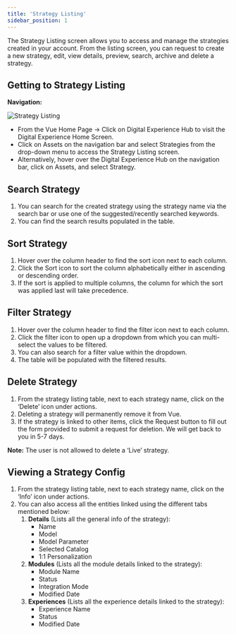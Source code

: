 ```yaml
---
title: 'Strategy Listing'
sidebar_position: 1
---
```


The Strategy Listing screen allows you to access and manage the strategies created in your account. From the listing screen, you can request to create a new strategy, edit, view details, preview, search, archive and delete a strategy.

## Getting to Strategy Listing

**Navigation:**
<div className="image-container">
  <img src="https://d1r1e7xjkfj7nz.cloudfront.net/strategylisting1b.png" alt="Strategy Listing" title="Strategy Listing" />
</div>

- From the Vue Home Page -> Click on Digital Experience Hub to visit the Digital Experience Home Screen.
- Click on Assets on the navigation bar and select Strategies from the drop-down menu to access the Strategy Listing screen.
- Alternatively, hover over the Digital Experience Hub on the navigation bar, click on Assets, and select Strategy.

## Search Strategy

1. You can search for the created strategy using the strategy name via the search bar or use one of the suggested/recently searched keywords.
2. You can find the search results populated in the table.

## Sort Strategy

1. Hover over the column header to find the sort icon next to each column.
2. Click the Sort icon to sort the column alphabetically either in ascending or descending order.
3. If the sort is applied to multiple columns, the column for which the sort was applied last will take precedence.

## Filter Strategy

1. Hover over the column header to find the filter icon next to each column.
2. Click the filter icon to open up a dropdown from which you can multi-select the values to be filtered.
3. You can also search for a filter value within the dropdown.
4. The table will be populated with the filtered results.

## Delete Strategy

1. From the strategy listing table, next to each strategy name, click on the ‘Delete’ icon under actions.
2. Deleting a strategy will permanently remove it from Vue.
3. If the strategy is linked to other items, click the Request button to fill out the form provided to submit a request for deletion. We will get back to you in 5-7 days.

**Note:** The user is not allowed to delete a ‘Live’ strategy.

## Viewing a Strategy Config

1. From the strategy listing table, next to each strategy name, click on the ‘Info’ icon under actions.
2. You can also access all the entities linked using the different tabs mentioned below:
   1. **Details** (Lists all the general info of the strategy):
      - Name
      - Model
      - Model Parameter
      - Selected Catalog
      - 1:1 Personalization
   2. **Modules** (Lists all the module details linked to the strategy):
      - Module Name
      - Status
      - Integration Mode
      - Modified Date
   3. **Experiences** (Lists all the experience details linked to the strategy):
      - Experience Name
      - Status
      - Modified Date
